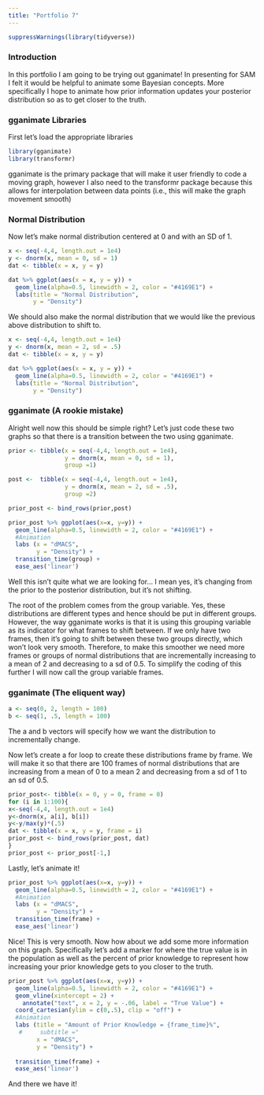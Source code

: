 ```yaml
---
title: "Portfolio 7"
---
```


```r
suppressWarnings(library(tidyverse))
```

### Introduction

In this portfolio I am going to be trying out gganimate! In presenting for SAM I felt it would be helpful to animate some Bayesian concepts. More specifically I hope to animate how prior information updates your posterior distribution so as to get closer to the truth. 

### gganimate Libraries

First let's load the appropriate libraries

```r
library(gganimate)
library(transformr)
```

gganimate is the primary package that will make it user friendly to code a moving graph, however I also need to the transformr package because this allows for interpolation between data points (i.e., this will make the graph movement smooth)

### Normal Distribution

Now let's make normal distribution centered at 0 and with an SD of 1. 

```r
x <- seq(-4,4, length.out = 1e4)
y <- dnorm(x, mean = 0, sd = 1)
dat <- tibble(x = x, y = y)

dat %>% ggplot(aes(x = x, y = y)) +
  geom_line(alpha=0.5, linewidth = 2, color = "#4169E1") +
  labs(title = "Normal Distribution",
       y = "Density")
```

We should also make the normal distribution that we would like the previous above distribution to shift to. 

```r
x <- seq(-4,4, length.out = 1e4)
y <- dnorm(x, mean = 2, sd = .5)
dat <- tibble(x = x, y = y)

dat %>% ggplot(aes(x = x, y = y)) +
  geom_line(alpha=0.5, linewidth = 2, color = "#4169E1") +
  labs(title = "Normal Distribution",
       y = "Density")
```

### gganimate (A rookie mistake)

Alright well now this should be simple right? Let's just code these two graphs so that there is a transition between the two using gganimate.

```r
prior <- tibble(x = seq(-4,4, length.out = 1e4),
                y = dnorm(x, mean = 0, sd = 1),
                group =1)

post <-  tibble(x = seq(-4,4, length.out = 1e4),
                y = dnorm(x, mean = 2, sd = .5),
                group =2)

prior_post <- bind_rows(prior,post)

prior_post %>% ggplot(aes(x=x, y=y)) + 
  geom_line(alpha=0.5, linewidth = 2, color = "#4169E1") +
  #Animation
  labs (x = "dMACS",
        y = "Density") + 
  transition_time(group) + 
  ease_aes('linear')
```

Well this isn't quite what we are looking for... 
I mean yes, it's changing from the prior to the posterior distribution, but it's not shifting. 

The root of the problem comes from the group variable. Yes, these distributions are different types and hence should be put in different groups. However, the way gganimate works is that it is using this grouping variable as its indicator for what frames to shift between. If we only have two frames, then it's going to shift between these two groups directly, which won't look very smooth. Therefore, to make this smoother we need more frames or groups of normal distributions that are incrementally increasing to a mean of 2 and decreasing to a sd of 0.5. To simplify the coding of this further I will now call the group variable frames. 

### gganimate (The eliquent way)

```r
a <- seq(0, 2, length = 100)
b <- seq(1, .5, length = 100)
```

The a and b vectors will specify how we want the distribution to incrementally change.

Now let's create a for loop to create these distributions frame by frame. We will make it so that there are 100 frames of normal distributions that are increasing from a mean of 0 to a mean 2 and decreasing from a sd of 1 to an sd of 0.5. 

```r
prior_post<- tibble(x = 0, y = 0, frame = 0)
for (i in 1:100){
x<-seq(-4,4, length.out = 1e4)
y<-dnorm(x, a[i], b[i])
y<-y/max(y)*(.5)
dat <- tibble(x = x, y = y, frame = i)
prior_post <- bind_rows(prior_post, dat)
}
prior_post <- prior_post[-1,]
```

Lastly, let's animate it!

```r
prior_post %>% ggplot(aes(x=x, y=y)) + 
  geom_line(alpha=0.5, linewidth = 2, color = "#4169E1") +
  #Animation
  labs (x = "dMACS",
        y = "Density") + 
  transition_time(frame) + 
  ease_aes('linear')
```

Nice! This is very smooth. Now how about we add some more information on this graph. Specifically let's add a marker for where the true value is in the population as well as the percent of prior knowledge to represent how increasing your prior knowledge gets to you closer to the truth. 

```r
prior_post %>% ggplot(aes(x=x, y=y)) + 
  geom_line(alpha=0.5, linewidth = 2, color = "#4169E1") +
  geom_vline(xintercept = 2) +
    annotate("text", x = 2, y = -.06, label = "True Value") +
  coord_cartesian(ylim = c(0,.5), clip = "off") +
  #Animation
  labs (title = "Amount of Prior Knowledge = {frame_time}%",
   #     subtitle ="                                                                                                True Value",
        x = "dMACS",
        y = "Density") + 
  
  transition_time(frame) + 
  ease_aes('linear')
```

And there we have it! 
